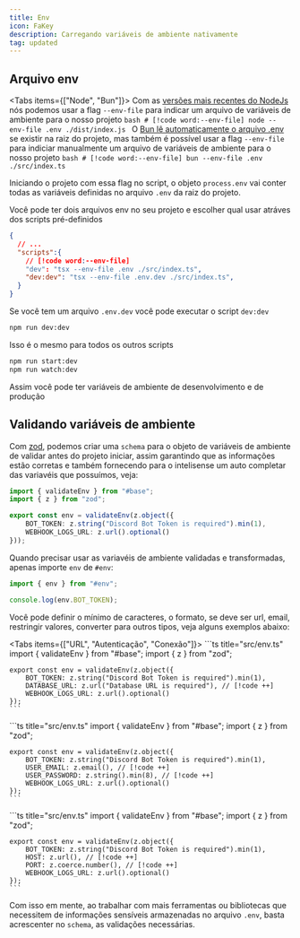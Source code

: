 ```yaml
---
title: Env
icon: FaKey
description: Carregando variáveis de ambiente nativamente
tag: updated 
---
```


## Arquivo env

<Tabs items={["Node", "Bun"]}>
  <Tab value="Node">
    Com as [versões mais recentes do NodeJs](https://nodejs.org/en/learn/command-line/how-to-read-environment-variables-from-nodejs) nós podemos usar a flag `--env-file` para indicar um arquivo de variáveis de ambiente para o nosso projeto
    ```bash
    # [!code word:--env-file]
    node --env-file .env ./dist/index.js
    ```
  </Tab>
  <Tab value="Bun">
    O [Bun lê automaticamente o arquivo .env](https://bun.sh/docs/runtime/env) se existir na raiz do projeto, mas também é possível usar a flag `--env-file` para indiciar manualmente um arquivo de variáveis de ambiente para o nosso projeto
      ```bash
    # [!code word:--env-file]
    bun --env-file .env ./src/index.ts
    ```
    </Tab>
</Tabs>

Iniciando o projeto com essa flag no script, o objeto `process.env` vai conter todas as variáveis definidas no arquivo `.env` da raiz do projeto.

Você pode ter dois arquivos env no seu projeto e escolher qual usar atráves dos scripts pré-definidos

```json title="package.json"
{
  // ...
  "scripts":{
    // [!code word:--env-file]
    "dev": "tsx --env-file .env ./src/index.ts",
    "dev:dev": "tsx --env-file .env.dev ./src/index.ts",
  }
}
```
Se você tem um arquivo `.env.dev` você pode executar o script `dev:dev` 

```bash
npm run dev:dev
```

Isso é o mesmo para todos os outros scripts

```bash
npm run start:dev
npm run watch:dev
```

Assim você pode ter variáveis de ambiente de desenvolvimento e de produção

## Validando variáveis de ambiente

Com [zod](https://zod.dev/), podemos criar uma `schema` para o objeto de variáveis de ambiente de validar antes do projeto iniciar, assim garantindo que as informações estão corretas e também fornecendo para o intelisense um auto completar das variavéis que possuímos, veja:

```ts title="src/env.ts"
import { validateEnv } from "#base";
import { z } from "zod";

export const env = validateEnv(z.object({
    BOT_TOKEN: z.string("Discord Bot Token is required").min(1),
    WEBHOOK_LOGS_URL: z.url().optional()
}));
```

Quando precisar usar as variavéis de ambiente validadas e transformadas, apenas importe `env` de `#env`:

```ts
import { env } from "#env";

console.log(env.BOT_TOKEN);
```

Você pode definir o mínimo de caracteres, o formato, se deve ser url, email, restringir valores, converter para outros tipos, veja alguns exemplos abaixo:

<Tabs items={["URL", "Autenticação", "Conexão"]}>
  <Tab value="URL">
    ```ts title="src/env.ts"
    import { validateEnv } from "#base";
    import { z } from "zod";

    export const env = validateEnv(z.object({
        BOT_TOKEN: z.string("Discord Bot Token is required").min(1),
        DATABASE_URL: z.url("Database URL is required"), // [!code ++]
        WEBHOOK_LOGS_URL: z.url().optional()
    });
    ```
  </Tab>
  <Tab value="Autenticação">
    ```ts title="src/env.ts"
    import { validateEnv } from "#base";
    import { z } from "zod";

    export const env = validateEnv(z.object({
        BOT_TOKEN: z.string("Discord Bot Token is required").min(1),
        USER_EMAIL: z.email(), // [!code ++]
        USER_PASSWORD: z.string().min(8), // [!code ++]
        WEBHOOK_LOGS_URL: z.url().optional()
    });
    ```
  </Tab>
  <Tab value="Conexão">
    ```ts title="src/env.ts"
    import { validateEnv } from "#base";
    import { z } from "zod";

    export const env = validateEnv(z.object({
        BOT_TOKEN: z.string("Discord Bot Token is required").min(1),
        HOST: z.url(), // [!code ++]
        PORT: z.coerce.number(), // [!code ++]
        WEBHOOK_LOGS_URL: z.url().optional()
    });
    ```
  </Tab>
</Tabs>

Com isso em mente, ao trabalhar com mais ferramentas ou bibliotecas que necessitem de informações sensíveis armazenadas no arquivo `.env`, basta acrescenter no `schema`, as validações necessárias.